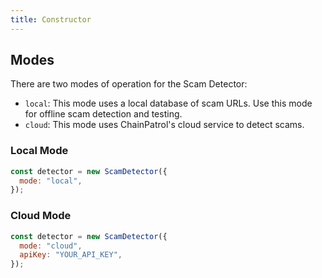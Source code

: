 ```yaml
---
title: Constructor
---
```


## Modes

There are two modes of operation for the Scam Detector:

- `local`: This mode uses a local database of scam URLs. Use this mode for offline scam detection and testing.
- `cloud`: This mode uses ChainPatrol's cloud service to detect scams.

### Local Mode

```js
const detector = new ScamDetector({
  mode: "local",
});
```

### Cloud Mode

```js
const detector = new ScamDetector({
  mode: "cloud",
  apiKey: "YOUR_API_KEY",
});
```
